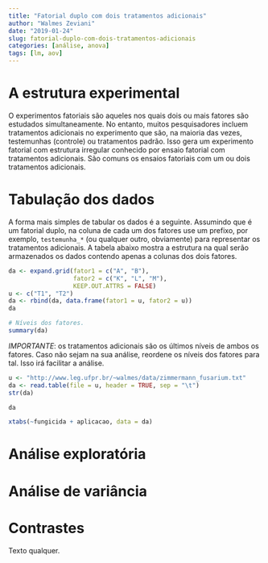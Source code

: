 ```yaml
---
title: "Fatorial duplo com dois tratamentos adicionais"
author: "Walmes Zeviani"
date: "2019-01-24"
slug: fatorial-duplo-com-dois-tratamentos-adicionais
categories: [análise, anova]
tags: [lm, aov]
---
```


# A estrutura experimental

O experimentos fatoriais são aqueles nos quais dois ou mais fatores são
estudados simultaneamente.  No entanto, muitos pesquisadores incluem
tratamentos adicionais no experimento que são, na maioria das vezes,
testemunhas (controle) ou tratamentos padrão.  Isso gera um experimento
fatorial com estrutura irregular conhecido por ensaio fatorial com
tratamentos adicionais.  São comuns os ensaios fatoriais com um ou dois
tratamentos adicionais.

# Tabulação dos dados

A forma mais simples de tabular os dados é a seguinte. Assumindo que é
um fatorial duplo, na coluna de cada um dos fatores use um prefixo, por
exemplo, `testemunha_*` (ou qualquer outro, obviamente) para representar
os tratamentos adicionais.  A tabela abaixo mostra a estrutura na qual
serão armazenados os dados contendo apenas a colunas dos dois fatores.

```r
da <- expand.grid(fator1 = c("A", "B"),
                  fator2 = c("K", "L", "M"),
                  KEEP.OUT.ATTRS = FALSE)
u <- c("T1", "T2")
da <- rbind(da, data.frame(fator1 = u, fator2 = u))
da

# Níveis dos fatores.
summary(da)
```

*IMPORTANTE*: os tratamentos adicionais são os últimos níveis de ambos
os fatores.  Caso não sejam na sua análise, reordene os níveis dos
fatores para tal. Isso irá facilitar a análise.

```r
u <- "http://www.leg.ufpr.br/~walmes/data/zimmermann_fusarium.txt"
da <- read.table(file = u, header = TRUE, sep = "\t")
str(da)

da

xtabs(~fungicida + aplicacao, data = da)
```

# Análise exploratória

# Análise de variância

# Contrastes

Texto qualquer.
